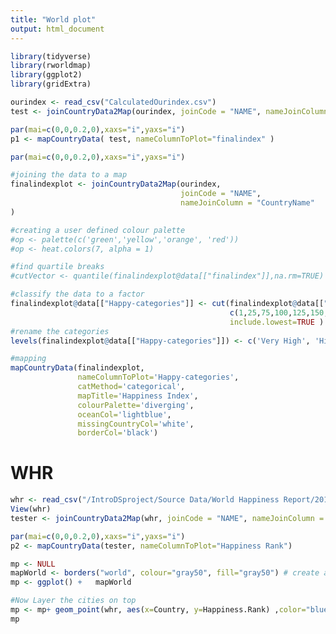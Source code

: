 ```yaml
---
title: "World plot"
output: html_document
---
```


```r
library(tidyverse)
library(rworldmap)
library(ggplot2)
library(gridExtra)

ourindex <- read_csv("CalculatedOurindex.csv")
test <- joinCountryData2Map(ourindex, joinCode = "NAME", nameJoinColumn = "CountryName")

par(mai=c(0,0,0.2,0),xaxs="i",yaxs="i")
p1 <- mapCountryData( test, nameColumnToPlot="finalindex" )
```


```r
par(mai=c(0,0,0.2,0),xaxs="i",yaxs="i")

#joining the data to a map
finalindexplot <- joinCountryData2Map(ourindex,
                                      joinCode = "NAME",
                                      nameJoinColumn = "CountryName"
)

#creating a user defined colour palette
#op <- palette(c('green','yellow','orange', 'red'))
#op <- heat.colors(7, alpha = 1)

#find quartile breaks
#cutVector <- quantile(finalindexplot@data[["finalindex"]],na.rm=TRUE) 

#classify the data to a factor
finalindexplot@data[["Happy-categories"]] <- cut(finalindexplot@data[["finalindex"]],
                                                 c(1,25,75,100,125,150,190),
                                                 include.lowest=TRUE )
#rename the categories
levels(finalindexplot@data[["Happy-categories"]]) <- c('Very High', 'High','jkjk','Med','Low','Very Low')  

#mapping
mapCountryData(finalindexplot, 
               nameColumnToPlot='Happy-categories',
               catMethod='categorical',
               mapTitle='Happiness Index', 
               colourPalette='diverging',
               oceanCol='lightblue',
               missingCountryCol='white',
               borderCol='black')

```


# WHR

```r
whr <- read_csv("/IntroDSproject/Source Data/World Happiness Report/2016.csv")
View(whr)
tester <- joinCountryData2Map(whr, joinCode = "NAME", nameJoinColumn = "Country")

par(mai=c(0,0,0.2,0),xaxs="i",yaxs="i")
p2 <- mapCountryData(tester, nameColumnToPlot="Happiness Rank")


```

```r
mp <- NULL
mapWorld <- borders("world", colour="gray50", fill="gray50") # create a layer of borders
mp <- ggplot() +   mapWorld

#Now Layer the cities on top
mp <- mp+ geom_point(whr, aes(x=Country, y=Happiness.Rank) ,color="blue", size=3) 
mp
```


